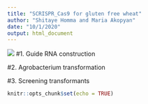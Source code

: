 ```yaml
---
title: "SCRISPR_Cas9 for gluten free wheat"
author: "Shitaye Homma and Maria Akopyan"
date: "10/1/2020"
output: html_document
---
```


![](https://ep.bmj.com/content/edpract/101/4/213/F1.medium.gif)
#1. Guide RNA construction
  
#2. Agrobacterium transformation

#3. Screening transformants


```r
knitr::opts_chunk$set(echo = TRUE)
```











